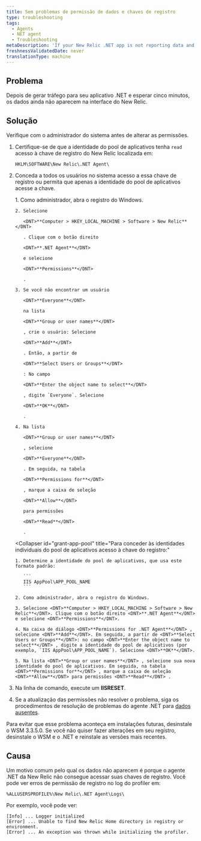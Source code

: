 ```yaml
---
title: Sem problemas de permissão de dados e chaves de registro
type: troubleshooting
tags:
  - Agents
  - NET agent
  - Troubleshooting
metaDescription: 'If your New Relic .NET app is not reporting data and you see permissions errors for registry keys, follow these troubleshooting procedures.'
freshnessValidatedDate: never
translationType: machine
---
```


## Problema

Depois de gerar tráfego para seu aplicativo .NET e esperar cinco minutos, os dados ainda não aparecem na interface do New Relic.

## Solução

<Callout variant="important">
  Verifique com o administrador do sistema antes de alterar as permissões.
</Callout>

1. Certifique-se de que a identidade do pool de aplicativos tenha `read` acesso à chave de registro do New Relic localizada em:

   ```
   HKLM\SOFTWARE\New Relic\.NET Agent\
   ```

2. Conceda a todos os usuários no sistema acesso a essa chave de registro ou permita que apenas a identidade do pool de aplicativos acesse a chave.

   <CollapserGroup>
     <Collapser
       id="grant-everyone"
       title="Para conceder ao usuário Todos acesso à chave de registro:"
     >
       1. Como administrador, abra o registro do Windows.

       2. Selecione

          <DNT>**Computer > HKEY_LOCAL_MACHINE > Software > New Relic**</DNT>

          . Clique com o botão direito

          <DNT>**.NET Agent**</DNT>

          e selecione

          <DNT>**Permissions**</DNT>

          .

       3. Se você não encontrar um usuário

          <DNT>**Everyone**</DNT>

          na lista

          <DNT>**Group or user names**</DNT>

          , crie o usuário: Selecione

          <DNT>**Add**</DNT>

          . Então, a partir de

          <DNT>**Select Users or Groups**</DNT>

          : No campo

          <DNT>**Enter the object name to select**</DNT>

          , digite `Everyone`. Selecione

          <DNT>**OK**</DNT>

          .

       4. Na lista

          <DNT>**Group or user names**</DNT>

          , selecione

          <DNT>**Everyone**</DNT>

          . Em seguida, na tabela

          <DNT>**Permissions for**</DNT>

          , marque a caixa de seleção

          <DNT>**Allow**</DNT>

          para permissões

          <DNT>**Read**</DNT>

          .
     </Collapser>

     <Collapser
       id="grant-app-pool"
       title="Para conceder às identidades individuais do pool de aplicativos acesso à chave do registro:"
     >
       1. Determine a identidade do pool de aplicativos, que usa este formato padrão:

          ```
          IIS AppPool\APP_POOL_NAME
          ```

       2. Como administrador, abra o registro do Windows.

       3. Selecione <DNT>**Computer > HKEY_LOCAL_MACHINE > Software > New Relic**</DNT>. Clique com o botão direito <DNT>**.NET Agent**</DNT> e selecione <DNT>**Permissions**</DNT>.

       4. Na caixa de diálogo <DNT>**Permissions for .NET Agent**</DNT> , selecione <DNT>**Add**</DNT>. Em seguida, a partir de <DNT>**Select Users or Groups**</DNT>: no campo <DNT>**Enter the object name to select**</DNT> , digite a identidade do pool de aplicativos (por exemplo, `IIS AppPool\APP_POOL_NAME`). Selecione <DNT>**OK**</DNT>.

       5. Na lista <DNT>**Group or user names**</DNT> , selecione sua nova identidade do pool de aplicativos. Em seguida, na tabela <DNT>**Permissions for**</DNT> , marque a caixa de seleção <DNT>**Allow**</DNT> para permissões <DNT>**Read**</DNT> .
     </Collapser>
   </CollapserGroup>

3. Na linha de comando, execute um <DNT>**IISRESET**</DNT>.

4. Se a atualização das permissões não resolver o problema, siga os procedimentos de resolução de problemas do agente .NET para [dados ausentes](/docs/agents/net-agent/troubleshooting/no-data-appears-net).

<Callout variant="tip">
  Para evitar que esse problema aconteça em instalações futuras, desinstale o WSM 3.3.5.0. Se você não quiser fazer alterações em seu registro, desinstale o WSM e o .NET e reinstale as versões mais recentes.
</Callout>

## Causa

Um motivo comum pelo qual os dados não aparecem é porque o agente .NET da New Relic não consegue acessar suas chaves de registro. Você pode ver erros de permissão de registro no log do profiler em:

```
%ALLUSERSPROFILE%\New Relic\.NET Agent\Logs\
```

Por exemplo, você pode ver:

```
[Info] ... Logger initialized
[Error] ... Unable to find New Relic Home directory in registry or environment.
[Error] ... An exception was thrown while initializing the profiler.
```